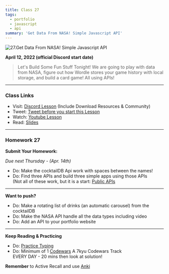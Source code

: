 ```yaml
---
title: Class 27
tags:
  - portfolio
  - javascript
  - api
summary: 'Get Data From NASA! Simple Javascript API'
---
```


![27.Get Data From NASA! Simple Javascript API](https://cdn.hashnode.com/res/hashnode/image/upload/v1676661576235/InUkHgWvL.png?auto=compress)

**April 12, 2022 (official Discord start date)**

> Let's Build Some Fun Stuff Tonight! We are going to play with data from NASA, figure out how Wordle stores your game history with local storage, and build a card game! All using APIs!

<hr />

### Class Links

- Visit: [Discord Lesson](https://discord.com/channels/735923219315425401/738891289071714388/963551906142236702) (Include Download Resources & Community)
- Tweet: [Tweet before you start this Lesson](https://twitter.com/leonnoel/status/1513992949884809219)
- Watch: [Youtube Lesson](https://youtu.be/b5rjEW-_6po)
- Read: [Slides](https://slides.com/leonnoel/100devs2-more-api-review)

<hr />

### Homework 27

**Submit Your Homework:**

_Due next Thursday - (Apr. 14th)_

- Do: Make the cocktailDB Api work with spaces between the names!
- Do: Find three APIs and build three simple apps using those APIs <br /> (Not all of these work, but it is a start: [Public APIs
  ](https://github.com/public-apis/public-apis)

<hr />

**Want to push?**

- Do: Make a rotating list of drinks (an automatic carousel) from the cocktailDB
- Do: Make the NASA API handle all the data types including video
- Do: Add an API to your portfolio website

<hr />

**Keep Reading & Practicing**

- Do: [Practice Typing](https://www.keybr.com/)
- Do: Minimum of 1 [Codewars](https://codewars.com/) A 7kyu Codewars Track <br /> EVERY DAY - 20 mins then look at solution!

**Remember** to Active Recall and use [Anki](https://apps.ankiweb.net/)
